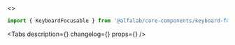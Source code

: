 

<Meta title='Components/KeyboardFocusable' component={KeyboardFocusable} id='KeyboardFocusable' />

<Story name='KeyboardFocusable'>
    <></>
</Story>

<!-- Docs -->

<ComponentHeader
    name='KeyboardFocusable'
    version={version}
    package='@alfalab/core-components/keyboard-focusable'
/>

```jsx
import { KeyboardFocusable } from '@alfalab/core-components/keyboard-focusable';
```

<Tabs
    description={<Description />}
    changelog={<Changelog />}
    props={<ArgsTable of={KeyboardFocusableTS} />}
/>
